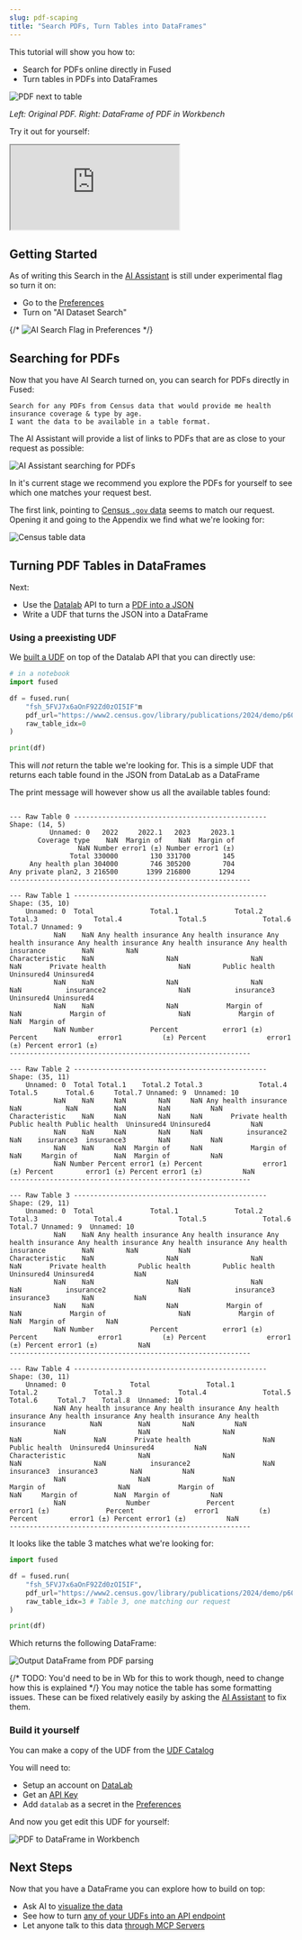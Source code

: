 ```yaml
---
slug: pdf-scaping
title: "Search PDFs, Turn Tables into DataFrames"
---
```


This tutorial will show you how to:
- Search for PDFs online directly in Fused
- Turn tables in PDFs into DataFrames

<div style={{textAlign: 'center'}}>
<img 
src="/img/tutorials/data-science-ai/pdf_next_to_workbench_table.png"
alt="PDF next to table" style={{width: 1200}} />
</div>

_Left: Original PDF. Right: DataFrame of PDF in Workbench_

Try it out for yourself:

<iframe 
    style={{
        width: "100%",
        height: "700px",
        border: "1px solid #ccc",
        borderRadius: "8px"
    }}
    src="https://www.fused.io/server/v1/realtime-shared/fsh_5uyToLwKFbTKuCP8e0UgjA/run/file"
    title="PDF Table to CSV Extractor"
    allowFullScreen>
</iframe>


## Getting Started

As of writing this Search in the [AI Assistant](https://www.fused.io/workbench/ai-assistant) is still under experimental flag so turn it on:
- Go to the [Preferences](/workbench/preferences/)
- Turn on "AI Dataset Search"

{/* ![AI Search Flag in Preferences](/img/tutorials/ai_search_flag.png) */}

## Searching for PDFs

Now that you have AI Search turned on, you can search for PDFs directly in Fused:

```text
Search for any PDFs from Census data that would provide me health insurance coverage & type by age. 
I want the data to be available in a table format.
```

The AI Assistant will provide a list of links to PDFs that are as close to your request as possible:

<div style={{textAlign: 'center'}}>
<img 
src="/img/tutorials/data-science-ai/pdf_search_ai.png"
alt="AI Assistant searching for PDFs" style={{width: 1200}} />
</div>

In it's current stage we recommend you explore the PDFs for yourself to see which one matches your request best.

The first link, pointing to [Census `.gov` data](https://www2.census.gov/library/publications/2024/demo/p60-284.pdf) seems to match our request. Opening it and going to the Appendix we find what we're looking for:

<div style={{textAlign: 'center'}}>
<img 
src="/img/tutorials/data-science-ai/census_table_data.png"
alt="Census table data" style={{width: 1200}} />
</div>

## Turning PDF Tables in DataFrames

Next:
- Use the [Datalab](https://www.datalab.to/) API to turn a [PDF into a JSON](https://documentation.datalab.to/docs/recipes/table-recognition/table-rec-api-overview)
- Write a UDF that turns the JSON into a DataFrame

### Using a preexisting UDF

We [built a UDF](https://www.fused.io/workbench/udf/catalog/datalab_pdf_to_json_to_df-50eb6624-16b9-4347-9170-3a462b264357) on top of the Datalab API that you can directly use:

```python
# in a notebook
import fused

df = fused.run(
    "fsh_5FVJ7x6aOnF92Zd0zOI5IF"m
    pdf_url="https://www2.census.gov/library/publications/2024/demo/p60-284.pdf",
    raw_table_idx=0
)

print(df)
```

This will _not_ return the table we're looking for. This is a simple UDF that returns each table found in the JSON from DataLab as a DataFrame

The print message will however show us all the available tables found:

```

--- Raw Table 0 ------------------------------------------------
Shape: (14, 5)
          Unnamed: 0   2022     2022.1   2023     2023.1
       Coverage type    NaN  Margin of    NaN  Margin of
                 NaN Number error1 (±) Number error1 (±)
               Total 330000        130 331700        145
     Any health plan 304000        746 305200        704
Any private plan2, 3 216500       1399 216800       1294
------------------------------------------------------------

--- Raw Table 1 ------------------------------------------------
Shape: (35, 10)
    Unnamed: 0  Total              Total.1              Total.2              Total.3              Total.4              Total.5              Total.6     Total.7 Unnamed: 9
           NaN    NaN Any health insurance Any health insurance Any health insurance Any health insurance Any health insurance Any health insurance         NaN        NaN
Characteristic    NaN                  NaN                  NaN                  NaN       Private health                  NaN        Public health  Uninsured4 Uninsured4
           NaN    NaN                  NaN                  NaN                  NaN           insurance2                  NaN           insurance3  Uninsured4 Uninsured4
           NaN    NaN                  NaN            Margin of                  NaN            Margin of                  NaN            Margin of         NaN  Margin of
           NaN Number              Percent           error1 (±)              Percent               error1          (±) Percent               error1 (±) Percent error1 (±)
------------------------------------------------------------

--- Raw Table 2 ------------------------------------------------
Shape: (35, 11)
    Unnamed: 0  Total Total.1    Total.2 Total.3              Total.4       Total.5       Total.6     Total.7 Unnamed: 9  Unnamed: 10
           NaN    NaN     NaN        NaN     NaN Any health insurance           NaN           NaN         NaN        NaN          NaN
Characteristic    NaN     NaN        NaN     NaN       Private health Public health Public health  Uninsured4 Uninsured4          NaN
           NaN    NaN     NaN        NaN     NaN           insurance2           NaN    insurance3  insurance3        NaN          NaN
           NaN    NaN     NaN  Margin of     NaN            Margin of           NaN     Margin of         NaN  Margin of          NaN
           NaN Number Percent error1 (±) Percent               error1   (±) Percent        error1 (±) Percent error1 (±)          NaN
------------------------------------------------------------

--- Raw Table 3 ------------------------------------------------
Shape: (29, 11)
    Unnamed: 0  Total              Total.1              Total.2              Total.3              Total.4              Total.5              Total.6     Total.7 Unnamed: 9  Unnamed: 10
           NaN    NaN Any health insurance Any health insurance Any health insurance Any health insurance Any health insurance Any health insurance         NaN        NaN          NaN
Characteristic    NaN                  NaN                  NaN                  NaN       Private health        Public health        Public health  Uninsured4 Uninsured4          NaN
           NaN    NaN                  NaN                  NaN                  NaN           insurance2                  NaN           insurance3  insurance3        NaN          NaN
           NaN    NaN                  NaN            Margin of                  NaN            Margin of                  NaN            Margin of         NaN  Margin of          NaN
           NaN Number              Percent           error1 (±)              Percent               error1          (±) Percent               error1 (±) Percent error1 (±)          NaN
------------------------------------------------------------

--- Raw Table 4 ------------------------------------------------
Shape: (30, 11)
    Unnamed: 0                Total              Total.1              Total.2              Total.3              Total.4              Total.5       Total.6     Total.7    Total.8  Unnamed: 10
           NaN Any health insurance Any health insurance Any health insurance Any health insurance Any health insurance Any health insurance           NaN         NaN        NaN          NaN
           NaN                  NaN                  NaN                  NaN                  NaN       Private health                  NaN Public health  Uninsured4 Uninsured4          NaN
Characteristic                  NaN                  NaN                  NaN                  NaN           insurance2                  NaN    insurance3  insurance3        NaN          NaN
           NaN                  NaN                  NaN            Margin of                  NaN            Margin of                  NaN     Margin of         NaN  Margin of          NaN
           NaN               Number              Percent           error1 (±)              Percent               error1          (±) Percent        error1 (±) Percent error1 (±)          NaN
------------------------------------------------------------
```

It looks like the table 3 matches what we're looking for:

```python
import fused

df = fused.run(
    "fsh_5FVJ7x6aOnF92Zd0zOI5IF",
    pdf_url="https://www2.census.gov/library/publications/2024/demo/p60-284.pdf",
    raw_table_idx=3 # Table 3, one matching our request
)

print(df)
```

Which returns the following DataFrame:

<div style={{textAlign: 'center'}}>
<img src="/img/tutorials/data-science-ai/output_df_from_pdf_parsing.png" alt="Output DataFrame from PDF parsing" style={{width: '100%'}} />
</div>

{/* TODO: You'd need to be in Wb for this to work though, need to change how this is explained */}
You may notice the table has some formatting issues. These can be fixed relatively easily by asking the [AI Assistant](https://www.fused.io/workbench/ai-assistant) to fix them.

### Build it yourself

You can make a copy of the UDF from the [UDF Catalog](https://www.fused.io/workbench/udf/catalog/datalab_pdf_to_json_to_df-50eb6624-16b9-4347-9170-3a462b264357)

You will need to:
- Setup an account on [DataLab](https://www.datalab.to/)
- Get an [API Key](https://www.datalab.to/app/keys)
- Add `datalab` as a secret in the [Preferences](/workbench/preferences/#secrets-management)

And now you get edit this UDF for yourself:

<div style={{textAlign: 'center'}}>
<img src="/img/tutorials/data-science-ai/workbench_pdf_to_df.png" alt="PDF to DataFrame in Workbench" style={{width: '100%'}} />
</div>

## Next Steps

Now that you have a DataFrame you can explore how to build on top:
- Ask AI to [visualize the data](/quickstart/#vibe-coding-a-dashboard)
- See how to turn [any of your UDFs into an API endpoint](/tutorials/engineering-etl/#turn-your-data-into-an-api)
- Let anyone talk to this data [through MCP Servers](/tutorials/Analytics%20&%20Dashboard/let-anyone-talk-to-your-data/)